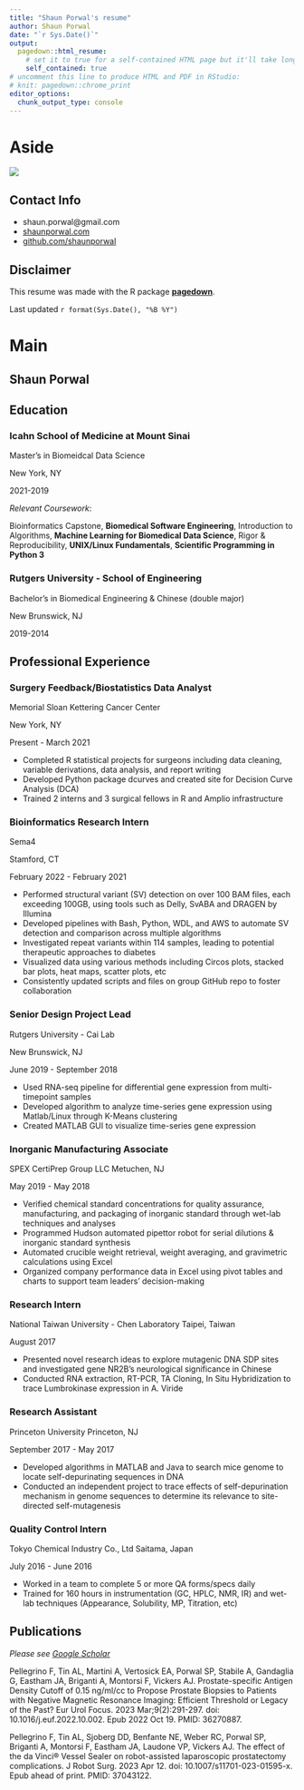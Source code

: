 ```yaml
---
title: "Shaun Porwal's resume"
author: Shaun Porwal
date: "`r Sys.Date()`"
output:
  pagedown::html_resume:
    # set it to true for a self-contained HTML page but it'll take longer to render
    self_contained: true
# uncomment this line to produce HTML and PDF in RStudio:
# knit: pagedown::chrome_print
editor_options: 
  chunk_output_type: console
---
```


Aside
================================================================================

<img src="pics/porwal_pic.png">


Contact Info {#contact}
--------------------------------------------------------------------------------

- <i class="fa fa-envelope"></i> shaun.porwal@gmail.com
- <i class="fa fa-laptop"></i> [shaunporwal.com](https://shaunporwal.com)
- <i class="fa fa-github"></i> [github.com/shaunporwal](https://github.com/shaunporwal)

Disclaimer {#disclaimer}
--------------------------------------------------------------------------------

This resume was made with the R package [**pagedown**](https://github.com/rstudio/pagedown).

Last updated `r format(Sys.Date(), "%B %Y")`

Main
================================================================================

Shaun Porwal {#title}
--------------------------------------------------------------------------------

Education {data-icon=graduation-cap data-concise=true}
--------------------------------------------------------------------------------

### Icahn School of Medicine at Mount Sinai
Master's in Biomeidcal Data Science

New York, NY

2021-2019

*Relevant Coursework*: 

Bioinformatics Capstone, **Biomedical Software Engineering**, Introduction to Algorithms, **Machine Learning for Biomedical Data Science**, Rigor & Reproducibility, **UNIX/Linux Fundamentals**, **Scientific Programming in Python 3**

### Rutgers University - School of Engineering
Bachelor's in Biomedical Engineering & Chinese (double major)

New Brunswick, NJ

2019-2014

Professional Experience {data-icon=suitcase}
--------------------------------------------------------------------------------

### Surgery Feedback/Biostatistics Data Analyst

Memorial Sloan Kettering Cancer Center

New York, NY

Present - March 2021

- Completed R statistical projects for surgeons including data cleaning, variable derivations, data analysis, and report writing
- Developed Python package dcurves and created site for Decision Curve Analysis (DCA)
- Trained 2 interns and 3 surgical fellows in R and Amplio infrastructure

### Bioinformatics Research Intern
Sema4

Stamford, CT

February 2022 - February 2021

- Performed structural variant (SV) detection on over 100 BAM files, each exceeding 100GB, using tools such as Delly, SvABA and DRAGEN by Illumina
- Developed pipelines with Bash, Python, WDL, and AWS to automate SV detection and comparison across multiple algorithms
- Investigated repeat variants within 114 samples, leading to potential therapeutic approaches to diabetes
- Visualized data using various methods including Circos plots, stacked bar plots, heat maps, scatter plots, etc
- Consistently updated scripts and files on group GitHub repo to foster collaboration

### Senior Design Project Lead
Rutgers University - Cai Lab

New Brunswick, NJ

June 2019 - September 2018

- Used RNA-seq pipeline for differential gene expression from multi-timepoint samples
- Developed algorithm to analyze time-series gene expression using Matlab/Linux through K-Means clustering
- Created MATLAB GUI to visualize time-series gene expression

### Inorganic Manufacturing Associate
SPEX CertiPrep Group LLC
Metuchen, NJ

May 2019 - May 2018

- Verified chemical standard concentrations for quality assurance, manufacturing, and packaging of inorganic standard through wet-lab techniques and analyses
- Programmed Hudson automated pipettor robot for serial dilutions & inorganic standard synthesis
- Automated crucible weight retrieval, weight averaging, and gravimetric calculations using Excel
- Organized company performance data in Excel using pivot tables and charts to support team leaders’ decision-making

### Research Intern
National Taiwan University - Chen Laboratory
Taipei, Taiwan

August 2017

- Presented novel research ideas to explore mutagenic DNA SDP sites and investigated gene NR2B’s neurological significance in Chinese
- Conducted RNA extraction, RT-PCR, TA Cloning, In Situ Hybridization to trace Lumbrokinase expression in A. Viride

### Research Assistant
Princeton University
Princeton, NJ

September 2017 - May 2017

- Developed algorithms in MATLAB and Java to search mice genome to locate self-depurinating sequences in DNA
- Conducted an independent project to trace effects of self-depurination mechanism in genome sequences to determine its relevance to site-directed self-mutagenesis

### Quality Control Intern
Tokyo Chemical Industry Co., Ltd
Saitama, Japan

July 2016 - June 2016

- Worked in a team to complete 5 or more QA forms/specs daily
- Trained for 160 hours in instrumentation (GC, HPLC, NMR, IR) and wet-lab techniques (Appearance, Solubility, MP, Titration, etc)


<!-- Honors & Awards {data-icon=award} -->
<!-- -------------------------------------------------------------------------------- -->

<!-- ### Travel award recipient  -->

<!-- Women in Statistics and Data Science  -->

<!-- La Jolla, CA -->

<!-- 2017 -->

<!-- Presentations {data-icon=chalkboard-teacher} -->
<!-- -------------------------------------------------------------------------------- -->

<!-- ### Writing functions with the {tidyverse} -->
<!-- Co-presented with Daniel Sjoberg for Memorial Sloan Kettering Open Study Group Seminar Series -->

<!-- N/A -->

<!-- 2022 -->

<!-- :::aside -->
<!-- Corresponding presentation:[Writing Functions with the {tidyverse}](https://mskcc-epi-bio.github.io/Writing-Functions-with-the-tidyverse/#1) -->
<!-- ::: -->

<!-- Other Professional Experience {data-icon=briefcase} -->
<!-- -------------------------------------------------------------------------------- -->

<!-- ###  Using Unique Associations to Address Health Policy Questions -->
<!-- Session chair, Joint Statistical Meetings -->

<!-- Denver, CO -->

<!-- 2019 -->

Publications {data-icon=file}
--------------------------------------------------------------------------------
*Please see [Google Scholar](https://scholar.google.com/citations?user=eR7hro0AAAAJ&hl=en&oi=ao)*

Pellegrino F, Tin AL, Martini A, Vertosick EA, Porwal SP, Stabile A, Gandaglia G, Eastham JA, Briganti A, Montorsi F, Vickers AJ. Prostate-specific Antigen Density Cutoff of 0.15 ng/ml/cc to Propose Prostate Biopsies to Patients with Negative Magnetic Resonance Imaging: Efficient Threshold or Legacy of the Past? Eur Urol Focus. 2023 Mar;9(2):291-297. doi: 10.1016/j.euf.2022.10.002. Epub 2022 Oct 19. PMID: 36270887.

Pellegrino F, Tin AL, Sjoberg DD, Benfante NE, Weber RC, Porwal SP, Briganti A, Montorsi F, Eastham JA, Laudone
VP, Vickers AJ. The effect of the da Vinci® Vessel Sealer on robot-assisted laparoscopic prostatectomy complications. J Robot Surg. 2023 Apr 12. doi: 10.1007/s11701-023-01595-x. Epub ahead of print. PMID: 37043122.
